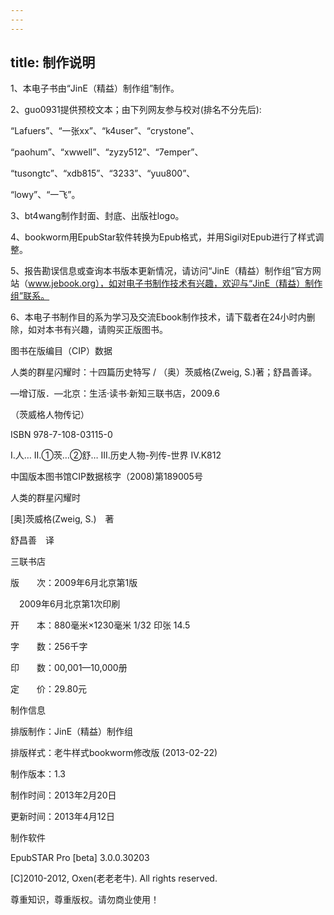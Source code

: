 ```yaml
---
---
---
```

title: 制作说明
---



1、本电子书由“JinE（精益）制作组”制作。





2、guo0931提供预校文本；由下列网友参与校对(排名不分先后):

“Lafuers”、“一张xx”、“k4user”、“crystone”、

“paohum”、“xwwell”、“zyzy512”、“7emper”、

“tusongtc”、“xdb815”、“3233”、“yuu800”、

“lowy”、“一飞”。





3、bt4wang制作封面、封底、出版社logo。





4、bookworm用EpubStar软件转换为Epub格式，并用Sigil对Epub进行了样式调整。





5、报告勘误信息或查询本书版本更新情况，请访问“JinE（精益）制作组”官方网站（www.jebook.org），如对电子书制作技术有兴趣，欢迎与“JinE（精益）制作组”联系。





6、本电子书制作目的系为学习及交流Ebook制作技术，请下载者在24小时内删除，如对本书有兴趣，请购买正版图书。





图书在版编目（CIP）数据

人类的群星闪耀时：十四篇历史特写 / （奥）茨威格(Zweig, S.)著；舒昌善译。

—增订版．—北京：生活·读书·新知三联书店，2009.6

（茨威格人物传记）

ISBN 978-7-108-03115-0

I.人… II.①茨…②舒… III.历史人物-列传-世界 IV.K812

中国版本图书馆CIP数据核字（2008)第189005号

人类的群星闪耀时

[奥]茨威格(Zweig, S.)　著

舒昌善　译

三联书店

版　　次：2009年6月北京第1版

　2009年6月北京第1次印刷

开　　本：880毫米×1230毫米 1/32 印张 14.5

字　　数：256千字

印　　数：00,001—10,000册

定　　价：29.80元





制作信息

排版制作：JinE（精益）制作组

排版样式：老牛样式bookworm修改版 (2013-02-22)

制作版本：1.3

制作时间：2013年2月20日

更新时间：2013年4月12日

制作软件

EpubSTAR Pro [beta] 3.0.0.30203

[C]2010-2012, Oxen(老老老牛). All rights reserved.

尊重知识，尊重版权。请勿商业使用！